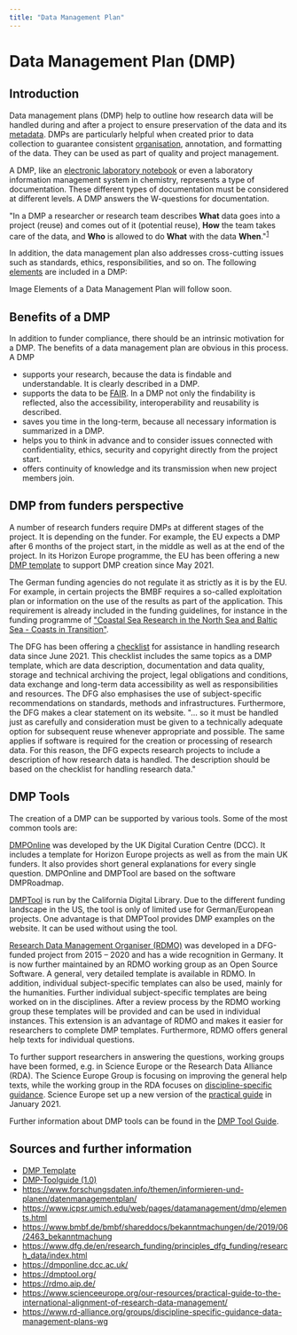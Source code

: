 ```yaml
---
title: "Data Management Plan"
---
```


# Data Management Plan (DMP)

## Introduction

Data management plans (DMP) help to outline how research data will be handled during and after a project to ensure preservation of the data and its [metadata](/docs/topics/metadata). DMPs are particularly helpful when created prior to data collection to guarantee consistent [organisation](/docs/problems/data_organisation), annotation, and formatting of the data. They can be used as part of quality and project management.

A DMP, like an [electronic laboratory notebook](/docs/topics/eln) or even a laboratory information management system in chemistry, represents a type of documentation. These different types of documentation must be considered at different levels. A DMP answers the W-questions for documentation. 

"In a DMP a researcher or research team describes **What** data goes into a project (reuse) and comes out of it (potential reuse), **How** the team takes care of the data, and **Who** is allowed to do **What** with the data **When**."<sup>[1](https://www.openaire.eu/blogs/why-is-this-a-good-data-management-plan)</sup>

In addition, the data management plan also addresses cross-cutting issues such as standards, ethics, responsibilities, and so on. The following [elements](https://www.icpsr.umich.edu/web/pages/datamanagement/dmp/elements.html) are included in a DMP:

Image Elements of a Data Management Plan will follow soon.

## Benefits of a DMP

In addition to funder compliance, there should be an intrinsic motivation for a DMP. The benefits of a data management plan are obvious in this process. A DMP

- supports your research, because the data is findable and understandable. It is clearly described in a DMP.
- supports the data to be [FAIR](/docs/topics/fair). In a DMP not only the findability is reflected, also the accessibility, interoperability and reusability is described.
- saves you time in the long-term, because all necessary information is summarized in a DMP.
- helps you to think in advance and to consider issues connected with confidentiality, ethics, security and copyright directly from the project start.
- offers continuity of knowledge and its transmission when new project members join.

## DMP from funders perspective

A number of research funders require DMPs at different stages of the project. It is depending on the funder. For example, the EU expects a DMP after 6 months of the project start, in the middle as well as at the end of the project. In its Horizon Europe programme, the EU has been offering a new [DMP template](https://www.google.com/url?sa=t&rct=j&q=&esrc=s&source=web&cd=&ved=2ahUKEwjml9rO--zzAhUBDewKHXdJBvcQFnoECAwQAQ&url=https%3A%2F%2Fec.europa.eu%2Finfo%2Ffunding-tenders%2Fopportunities%2Fdocs%2F2021-2027%2Fhorizon%2Ftemp-form%2Freport%2Fdata-management-plan-template_he_en.docx&usg=AOvVaw1ho40vgdz3hm2YvFUZ-m4t) to support DMP creation since May 2021. 

The German funding agencies do not regulate it as strictly as it is by the EU. For example, in certain projects the BMBF requires a so-called exploitation plan or information on the use of the results as part of the application. This requirement is already included in the funding guidelines, for instance in the funding programme of ["Coastal Sea Research in the North Sea and Baltic Sea - Coasts in Transition"](https://www.bmbf.de/bmbf/shareddocs/bekanntmachungen/de/2019/06/2463_bekanntmachung). 

The DFG has been offering a [checklist](https://www.dfg.de/en/research_funding/principles_dfg_funding/research_data/index.html) for assistance in handling research data since June 2021. This checklist includes the same topics as a DMP template, which are data description, documentation and data quality, storage and technical archiving the project, legal obligations and conditions, data exchange and long-term data accessibility as well as responsibilities and resources. The DFG also emphasises the use of subject-specific recommendations on standards, methods and infrastructures. Furthermore, the DFG makes a clear statement on its website. "… so it must be handled just as carefully and consideration must be given to a technically adequate option for subsequent reuse whenever appropriate and possible. The same applies if software is required for the creation or processing of research data. For this reason, the DFG expects research projects to include a description of how research data is handled. The description should be based on the checklist for handling research data."

## DMP Tools

The creation of a DMP can be supported by various tools. Some of the most common tools are:

[DMPOnline](https://dmponline.dcc.ac.uk/) was developed by the UK Digital Curation Centre (DCC). It includes a template for Horizon Europe projects as well as from the main UK funders. It also provides short general explanations for every single question. DMPOnline and DMPTool are based on the software DMPRoadmap.

[DMPTool](https://dmptool.org/) is run by the California Digital Library. Due to the different funding landscape in the US, the tool is only of limited use for German/European projects. One advantage is that DMPTool provides DMP examples on the website. It can be used without using the tool.

[Research Data Management Organiser (RDMO)](https://rdmo.aip.de/) was developed in a DFG-funded project from 2015 – 2020 and has a wide recognition in Germany. It is now further maintained by an RDMO working group as an Open Source Software. A general, very detailed template is available in RDMO. In addition, individual subject-specific templates can also be used, mainly for the humanities. Further individual subject-specific templates are being worked on in the disciplines. After a review process by the RDMO working group these templates will be provided and can be used in individual instances. This extension is an advantage of RDMO and makes it easier for researchers to complete DMP templates. Furthermore, RDMO offers general help texts for individual questions.

To further support researchers in answering the questions, working groups have been formed, e.g. in Science Europe or the Research Data Alliance (RDA). The Science Europe Group is focusing on improving the general help texts, while the working group in the RDA focuses on [discipline-specific guidance](https://www.rd-alliance.org/groups/discipline-specific-guidance-data-management-plans-wg). Science Europe set up a new version of the [practical guide](https://www.scienceeurope.org/our-resources/practical-guide-to-the-international-alignment-of-research-data-management/) in January 2021. 

Further information about DMP tools can be found in the [DMP Tool Guide](https://zenodo.org/record/4632308#.YYElWJ6ZNPY).

## Sources and further information

- [DMP Template](https://www.google.com/url?sa=t&rct=j&q=&esrc=s&source=web&cd=&ved=2ahUKEwjml9rO--zzAhUBDewKHXdJBvcQFnoECAwQAQ&url=https%3A%2F%2Fec.europa.eu%2Finfo%2Ffunding-tenders%2Fopportunities%2Fdocs%2F2021-2027%2Fhorizon%2Ftemp-form%2Freport%2Fdata-management-plan-template_he_en.docx&usg=AOvVaw1ho40vgdz3hm2YvFUZ-m4t)<br/>
- [DMP-Toolguide (1.0)](https://doi.org/10.5281/zenodo.4632308)<br/>
- https://www.forschungsdaten.info/themen/informieren-und-planen/datenmanagementplan/<br/>
- https://www.icpsr.umich.edu/web/pages/datamanagement/dmp/elements.html<br/>
- https://www.bmbf.de/bmbf/shareddocs/bekanntmachungen/de/2019/06/2463_bekanntmachung<br/>
- https://www.dfg.de/en/research_funding/principles_dfg_funding/research_data/index.html<br/> 
- https://dmponline.dcc.ac.uk/<br/> 
- https://dmptool.org/<br/>
- https://rdmo.aip.de/<br/>
- https://www.scienceeurope.org/our-resources/practical-guide-to-the-international-alignment-of-research-data-management/<br/>
- https://www.rd-alliance.org/groups/discipline-specific-guidance-data-management-plans-wg
